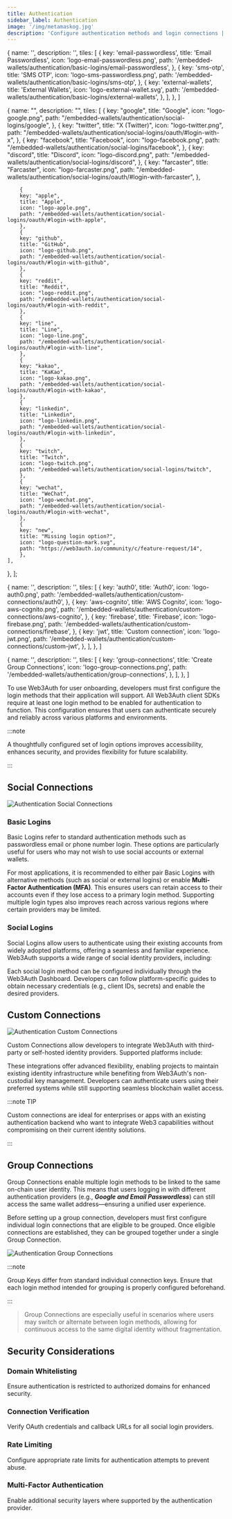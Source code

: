 ```yaml
---
title: Authentication
sidebar_label: Authentication
image: '/img/metamaskog.jpg'
description: 'Configure authentication methods and login connections | Embedded Wallets'
---
```




  {
    name: '',
    description: '',
    tiles: [
      {
        key: 'email-passwordless',
        title: 'Email Passwordless',
        icon: 'logo-email-passwordless.png',
        path: '/embedded-wallets/authentication/basic-logins/email-passwordless',
      },
      {
        key: 'sms-otp',
        title: 'SMS OTP',
        icon: 'logo-sms-passwordless.png',
        path: '/embedded-wallets/authentication/basic-logins/sms-otp',
      },
      {
        key: 'external-wallets',
        title: 'External Wallets',
        icon: 'logo-external-wallet.svg',
        path: '/embedded-wallets/authentication/basic-logins/external-wallets',
      },
    ],
  },
]

  {
    name: "",
    description: "",
    tiles: [
        {
        key: "google",
        title: "Google",
        icon: "logo-google.png",
        path: "/embedded-wallets/authentication/social-logins/google",
        },
        {
        key: "twitter",
        title: "X (Twitter)",
        icon: "logo-twitter.png",
        path: "/embedded-wallets/authentication/social-logins/oauth/#login-with-x",
        },
        {
        key: "facebook",
        title: "Facebook",
        icon: "logo-facebook.png",
        path: "/embedded-wallets/authentication/social-logins/facebook",
        },
        {
        key: "discord",
        title: "Discord",
        icon: "logo-discord.png",
        path: "/embedded-wallets/authentication/social-logins/discord",
        },
        {
        key: "farcaster",
        title: "Farcaster",
        icon: "logo-farcaster.png",
        path: "/embedded-wallets/authentication/social-logins/oauth/#login-with-farcaster",
        },

        {
        key: "apple",
        title: "Apple",
        icon: "logo-apple.png",
        path: "/embedded-wallets/authentication/social-logins/oauth/#login-with-apple",
        },
        {
        key: "github",
        title: "GitHub",
        icon: "logo-github.png",
        path: "/embedded-wallets/authentication/social-logins/oauth/#login-with-github",
        },
        {
        key: "reddit",
        title: "Reddit",
        icon: "logo-reddit.png",
        path: "/embedded-wallets/authentication/social-logins/oauth/#login-with-reddit",
        },
        {
        key: "line",
        title: "Line",
        icon: "logo-line.png",
        path: "/embedded-wallets/authentication/social-logins/oauth/#login-with-line",
        },
        {
        key: "kakao",
        title: "KaKao",
        icon: "logo-kakao.png",
        path: "/embedded-wallets/authentication/social-logins/oauth/#login-with-kakao",
        },
        {
        key: "linkedin",
        title: "Linkedin",
        icon: "logo-linkedin.png",
        path: "/embedded-wallets/authentication/social-logins/oauth/#login-with-linkedin",
        },
        {
        key: "twitch",
        title: "Twitch",
        icon: "logo-twitch.png",
        path: "/embedded-wallets/authentication/social-logins/twitch",
        },
        {
        key: "wechat",
        title: "WeChat",
        icon: "logo-wechat.png",
        path: "/embedded-wallets/authentication/social-logins/oauth/#login-with-wechat",
        },
        {
        key: "new",
        title: "Missing login option?",
        icon: "logo-question-mark.svg",
        path: "https://web3auth.io/community/c/feature-request/14",
        },
    ],

}, ];

  {
    name: '',
    description: '',
    tiles: [
      {
        key: 'auth0',
        title: 'Auth0',
        icon: 'logo-auth0.png',
        path: '/embedded-wallets/authentication/custom-connections/auth0',
      },
      {
        key: 'aws-cognito',
        title: 'AWS Cognito',
        icon: 'logo-aws-cognito.png',
        path: '/embedded-wallets/authentication/custom-connections/aws-cognito',
      },
      {
        key: 'firebase',
        title: 'Firebase',
        icon: 'logo-firebase.png',
        path: '/embedded-wallets/authentication/custom-connections/firebase',
      },
      {
        key: 'jwt',
        title: 'Custom connection',
        icon: 'logo-jwt.png',
        path: '/embedded-wallets/authentication/custom-connections/custom-jwt',
      },
    ],
  },
]

  {
    name: '',
    description: '',
    tiles: [
      {
        key: 'group-connections',
        title: 'Create Group Connections',
        icon: 'logo-group-connections.png',
        path: '/embedded-wallets/authentication/group-connections',
      },
    ],
  },
]

To use Web3Auth for user onboarding, developers must first configure the login methods that their application will support. All Web3Auth client SDKs require at least one login method to be enabled for authentication to function. This configuration ensures that users can authenticate securely and reliably across various platforms and environments.

:::note

A thoughtfully configured set of login options improves accessibility, enhances security, and provides flexibility for future scalability.

:::

## Social Connections

<div style={{ flexBasis: '300px', flexGrow: '1', textAlign: 'center' }}>
  <img
    src={AuthenticationSocialConnections}
    style={{ alignSelf: 'center', maxWidth: '100%' }}
    alt="Authentication Social Connections"
  />
</div>

### Basic Logins

Basic Logins refer to standard authentication methods such as passwordless email or phone number login. These options are particularly useful for users who may not wish to use social accounts or external wallets.

For most applications, it is recommended to either pair Basic Logins with alternative methods (such as social or external logins) or enable **Multi-Factor Authentication (MFA)**. This ensures users can retain access to their accounts even if they lose access to a primary login method. Supporting multiple login types also improves reach across various regions where certain providers may be limited.

<Tiles tileGroups={tileGroupsDataBasic} />

### Social Logins

Social Logins allow users to authenticate using their existing accounts from widely adopted platforms, offering a seamless and familiar experience. Web3Auth supports a wide range of social identity providers, including:

Each social login method can be configured individually through the Web3Auth Dashboard. Developers can follow platform-specific guides to obtain necessary credentials (e.g., client IDs, secrets) and enable the desired providers.

<Tiles tileGroups={tileGroupsDataSocial} />

## Custom Connections

<div style={{ flexBasis: '300px', flexGrow: '1', textAlign: 'center' }}>
  <img
    src={AuthenticationCustomConnections}
    style={{ alignSelf: 'center', maxWidth: '100%' }}
    alt="Authentication Custom Connections"
  />
</div>

Custom Connections allow developers to integrate Web3Auth with third-party or self-hosted identity providers. Supported platforms include:

<Tiles tileGroups={tileGroupsDataCustom} />

These integrations offer advanced flexibility, enabling projects to maintain existing identity infrastructure while benefiting from Web3Auth's non-custodial key management. Developers can authenticate users using their preferred systems while still supporting seamless blockchain wallet access.

:::note TIP

Custom connections are ideal for enterprises or apps with an existing authentication backend who want to integrate Web3 capabilities without compromising on their current identity solutions.

:::

## Group Connections

Group Connections enable multiple login methods to be linked to the same on-chain user identity. This means that users logging in with different authentication providers (e.g., **_Google and Email Passwordless_**) can still access the same wallet address—ensuring a unified user experience.

Before setting up a group connection, developers must first configure individual login connections that are eligible to be grouped. Once eligible connections are established, they can be grouped together under a single Group Connection.

<Tiles tileGroups={tileGroupsDataGroup} />

<div style={{ flexBasis: '300px', flexGrow: '1', textAlign: 'center' }}>
  <img
    src={AuthenticationGroupConnectionsSelect}
    style={{ alignSelf: 'center', maxWidth: '100%' }}
    alt="Authentication Group Connections"
  />
</div>

:::note

Group Keys differ from standard individual connection keys. Ensure that each login method intended for grouping is properly configured beforehand.

:::

> Group Connections are especially useful in scenarios where users may switch or alternate between login methods, allowing for continuous access to the same digital identity without fragmentation.

## Security Considerations

### Domain Whitelisting

Ensure authentication is restricted to authorized domains for enhanced security.

### Connection Verification

Verify OAuth credentials and callback URLs for all social login providers.

### Rate Limiting

Configure appropriate rate limits for authentication attempts to prevent abuse.

### Multi-Factor Authentication

Enable additional security layers where supported by the authentication provider.
